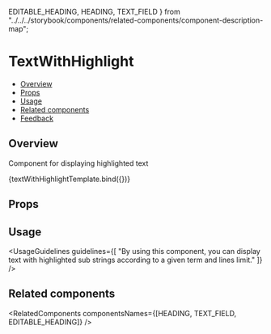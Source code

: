   EDITABLE_HEADING,
  HEADING,
  TEXT_FIELD
} from "../../../storybook/components/related-components/component-description-map";

<Meta title="Text/TextWithHighlight" component={TextWithHighlight} />

<!--- Component template -->


<!--- Component documentation -->

# TextWithHighlight

- [Overview](#overview)
- [Props](#props)
- [Usage](#usage)
- [Related components](#related-components)
- [Feedback](#feedback)

## Overview

Component for displaying highlighted text

<Canvas>
  <Story name="Overview" args={{
      text: "Hello world, hello world again Hello world, hello world again Hello world, hello world again Hello world, hello world again Hello world, hello world again Hello world, hello world again Hello world, hello world again Hello world, hello world again Hello world, hello world again Hello world, hello world again Hello world, hello world again Hello world, hello world again Hello world, hello world again Hello world, hello world again Hello world, hello world again Hello world, hello world again Hello world, hello world again Hello world, hello world again Hello world, hello world again Hello world, hello world again Hello world, hello world again", highlightTerm: "Hello again" }}
  >
    {textWithHighlightTemplate.bind({})}
  </Story>
</Canvas>

## Props

<ArgsTable of={TextWithHighlight} />

## Usage

<UsageGuidelines
  guidelines={[
    "By using this component, you can display text with highlighted sub strings according to a given term and lines limit."
  ]}
/>

## Related components

<RelatedComponents componentsNames={[HEADING, TEXT_FIELD, EDITABLE_HEADING]} />
